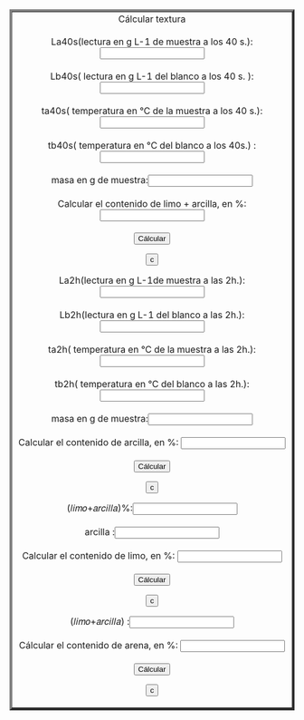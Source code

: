 
<html>
 <center><table border="4" ></center>
 <tr>
  <td>
   <body>
     <center>Cálcular textura<br><br>
   </body>

  <body>
    <form name="MyForm">
      La40s(lectura en g L-1 de muestra a los 40 s.):<input type="text" name="numero1" size="20"><br><br>
     Lb40s( lectura en g L-1 del blanco a los 40 s. ):<input type="text" name="numero2" size="20"><br><br>
      ta40s( temperatura en °C de la muestra a los 40 s.):<input type="text" name="numero3" size="20"><br><br>
      tb40s( temperatura en °C del blanco a los 40s.) :<input type="text" name="numero4" size="20"><br><br>
       masa en g de muestra:<input type="text" name="numero5" size="20"><br><br>
     Calcular el contenido de limo + arcilla, en %:        <input type="text" name="resultado" size="20"><br><br>
     <center><input type="button" value="Cálcular" onclick="real()"></center><input type="reset" value="c">
         

  </form>

  <script>
     function real() {
     var n1 = parseFloat(document.MyForm.numero1.value);
     var n2 = parseFloat(document.MyForm.numero2.value);
     var n3 = parseFloat(document.MyForm.numero3.value);
     var n4 = parseFloat(document.MyForm.numero4.value);
     var n5 = parseFloat(document.MyForm.numero5.value);
     document.MyForm.resultado.value=(((n1-((20-n3)*0.35))-(n2-((20-n4)*0.35)))/n5)*100;
     }
    </script>
    <form name="MyForm2">
     La2h(lectura en g L-1de muestra a las 2h.):<input type="text" name="numero6" size="20"><br><br>
     Lb2h(lectura en g L-1 del blanco a las 2h.):<input type="text" name="numero7" size="20"><br><br>
      ta2h( temperatura en °C de la muestra a las 2h.):<input type="text" name="numero8" size="20"><br><br>
      tb2h( temperatura en °C del blanco a las 2h.):<input type="text" name="numero9" size="20"><br><br>
       masa en g de muestra:<input type="text" name="numero10" size="20"><br><br>
     Calcular el contenido de arcilla, en %:        <input type="text" name="resultado" size="20"><br><br>
     <center><input type="button" value="Cálcular" onclick="segu()"></center><input type="reset" value="c">
         

  </form>

  <script>
     function segu() {
     var n6 = parseFloat(document.MyForm2.numero6.value);
     var n7 = parseFloat(document.MyForm2.numero7.value);
     var n8 = parseFloat(document.MyForm2.numero8.value);
     var n9 = parseFloat(document.MyForm2.numero9.value);
     var n10 = parseFloat(document.MyForm2.numero10.value);
     document.MyForm2.resultado.value=(((n6-((20-n8)*0.35))-(n7-((20-n9)*0.35)))/n10)*100;
     }
    </script>
     <form name="MyForm3">
   (𝑙𝑖𝑚𝑜+𝑎𝑟𝑐𝑖𝑙𝑙𝑎)%:<input type="text" name="numero11" size="20"><br><br>
  arcilla :<input type="text" name="numero12" size="20"><br><br>
     Calcular el contenido de limo, en %:        <input type="text" name="resultado" size="20"><br><br>
     <center><input type="button" value="Cálcular" onclick="terce()"></center><input type="reset" value="c">
         

  </form>

  <script>
     function terce() {
     var n11 = parseFloat(document.MyForm3.numero11.value);
     var n12 = parseFloat(document.MyForm3.numero12.value);
     document.MyForm3.resultado.value=(n11-n12);
     }
    </script>
   <form name="MyForm4">
    (𝑙𝑖𝑚𝑜+𝑎𝑟𝑐𝑖𝑙𝑙𝑎) :<input type="text" name="numero13" size="20"><br><br>
     Cálcular el contenido de arena, en %:        <input type="text" name="resultado" size="20"><br><br>
     <center><input type="button" value="Cálcular" onclick="cuarta()"></center><input type="reset" value="c">

  </form>

   <script>
     function cuarta() {
     var n13 = parseFloat(document.MyForm4.numero13.value);
     document.MyForm4.resultado.value=(100-n13);
     }
    </script>
  </body>
 </td>
 </tr>
</table>


</html>